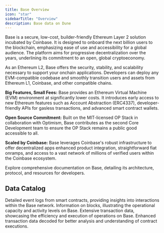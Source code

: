 ```yaml
---
title: Base Overview
icon: "star"
sidebarTitle: "Overview"
description: Base data on Dune
---
```


Base is a secure, low-cost, builder-friendly Ethereum Layer 2 solution incubated by Coinbase. It is designed to onboard the next billion users to the blockchain, emphasizing ease of use and accessibility for a global audience. The platform aims for progressive decentralization over the years, underlining its commitment to an open, global cryptoeconomy.

As an Ethereum L2, Base offers the security, stability, and scalability necessary to support your onchain applications. Developers can deploy any EVM-compatible codebase and smoothly transition users and assets from Ethereum L1, Coinbase, and other compatible chains.

**Big Features, Small Fees:**
Base provides an Ethereum Virtual Machine (EVM) environment at significantly lower costs. It introduces early access to new Ethereum features such as Account Abstraction (ERC4337), developer-friendly APIs for gasless transactions, and advanced smart contract wallets.

**Open Source Commitment:**
Built on the MIT-licensed OP Stack in collaboration with Optimism, Base contributes as the second Core Development team to ensure the OP Stack remains a public good accessible to all.

**Scaled by Coinbase:**
Base leverages Coinbase's robust infrastructure to offer decentralized apps enhanced product integration, straightforward fiat onramps, and access to a vast network of millions of verified users within the Coinbase ecosystem.

<CardGroup cols={1}>
  <Card title="Base documentation" icon="link" href="https://base.org/docs">
    Explore comprehensive documentation on Base, detailing its architecture, protocol, and resources for developers.
  </Card>
</CardGroup>

## Data Catalog

<CardGroup cols={2}>
  <Card title="Logs" icon="bolt" href="./raw/logs">
    Detailed event logs from smart contracts, providing insights into interactions within the Base network.
  </Card>
  <Card title="Blocks" icon="cubes" href="./raw/blocks">
    Information on blocks, illustrating the operational capacity and activity levels on Base.
  </Card>
  <Card title="Transactions" icon="message-arrow-up" href="./raw/transactions">
    Extensive transaction data, showcasing the efficiency and execution of operations on Base.
  </Card>
  <Card title="decoded" icon="file" href="./decoded/overview">
    Enhanced transaction data decoded for better analysis and understanding of contract executions.
  </Card>
</CardGroup>
